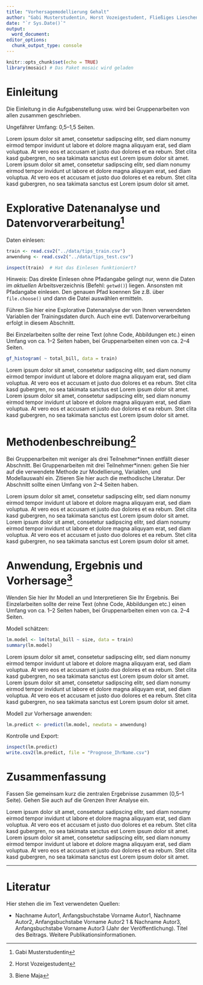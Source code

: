 ```yaml
---
title: "Vorhersagemodellierung Gehalt"
author: "Gabi Musterstudentin, Horst Vozeigestudent, Fließiges Lieschen"
date: "`r Sys.Date()`"
output: 
  word_document:
editor_options: 
  chunk_output_type: console
---
```


```r
knitr::opts_chunk$set(echo = TRUE)
library(mosaic) # Das Paket mosaic wird geladen
```

<!-- Sollten Umlaute falsch angezeigt werden: "File -> Reopen with Encoding -> UTF8" -->

# Einleitung

Die Einleitung in die Aufgabenstellung usw. wird bei Gruppenarbeiten von allen zusammen geschrieben.

Ungefährer Umfang: 0,5--1,5 Seiten. 

Lorem ipsum dolor sit amet, consetetur sadipscing elitr, sed diam nonumy eirmod tempor invidunt ut labore et dolore magna aliquyam erat, sed diam voluptua. At vero eos et accusam et justo duo dolores et ea rebum. Stet clita kasd gubergren, no sea takimata sanctus est Lorem ipsum dolor sit amet. Lorem ipsum dolor sit amet, consetetur sadipscing elitr, sed diam nonumy eirmod tempor invidunt ut labore et dolore magna aliquyam erat, sed diam voluptua. At vero eos et accusam et justo duo dolores et ea rebum. Stet clita kasd gubergren, no sea takimata sanctus est Lorem ipsum dolor sit amet.


# Explorative Datenanalyse und Datenvorverarbeitung^[Gabi Musterstudentin]

Daten einlesen:

```r
train <- read.csv2("../data/tips_train.csv")
anwendung <- read.csv2("../data/tips_test.csv")

inspect(train)  # Hat das Einlesen funktioniert?
```

Hinweis: Das direkte Einlesen ohne Pfadangabe gelingt nur, wenn die Daten im *aktuellen* Arbeitsverzeichnis (Befehl: `getwd()`) liegen. Ansonsten mit Pfadangabe einlesen. Den genauen Pfad koennen Sie  z.B. über `file.choose()` und dann die Datei auswählen ermitteln.

Führen Sie hier eine Explorative Datenanalyse der von Ihnen verwendeten Variablen der Trainingsdaten durch. Auch eine evtl. Datenvorverarbeitung erfolgt in diesem Abschnitt.

Bei Einzelarbeiten sollte der reine Text (ohne Code, Abbildungen etc.) einen Umfang von ca. 1--2 Seiten haben, bei Gruppenarbeiten einen von ca. 2--4 Seiten.

```r
gf_histogram( ~ total_bill, data = train)
```

Lorem ipsum dolor sit amet, consetetur sadipscing elitr, sed diam nonumy eirmod tempor invidunt ut labore et dolore magna aliquyam erat, sed diam voluptua. At vero eos et accusam et justo duo dolores et ea rebum. Stet clita kasd gubergren, no sea takimata sanctus est Lorem ipsum dolor sit amet. Lorem ipsum dolor sit amet, consetetur sadipscing elitr, sed diam nonumy eirmod tempor invidunt ut labore et dolore magna aliquyam erat, sed diam voluptua. At vero eos et accusam et justo duo dolores et ea rebum. Stet clita kasd gubergren, no sea takimata sanctus est Lorem ipsum dolor sit amet.


# Methodenbeschreibung^[Horst Vozeigestudent]

Bei Gruppenarbeiten mit weniger als drei Teilnehmer\*innen entfällt dieser Abschnitt. Bei Gruppenarbeiten mit drei Teilnehmer\*innen: gehen Sie hier auf die verwendete Methode zur Modellierung, Variablen, und Modellauswahl ein. Zitieren Sie hier auch die methodische Literatur. Der Abschnitt sollte einen Umfang von 2--4 Seiten haben.

Lorem ipsum dolor sit amet, consetetur sadipscing elitr, sed diam nonumy eirmod tempor invidunt ut labore et dolore magna aliquyam erat, sed diam voluptua. At vero eos et accusam et justo duo dolores et ea rebum. Stet clita kasd gubergren, no sea takimata sanctus est Lorem ipsum dolor sit amet. Lorem ipsum dolor sit amet, consetetur sadipscing elitr, sed diam nonumy eirmod tempor invidunt ut labore et dolore magna aliquyam erat, sed diam voluptua. At vero eos et accusam et justo duo dolores et ea rebum. Stet clita kasd gubergren, no sea takimata sanctus est Lorem ipsum dolor sit amet.


# Anwendung, Ergebnis und Vorhersage^[Biene Maja]

Wenden Sie hier Ihr Modell an und Interpretieren Sie Ihr Ergebnis. Bei Einzelarbeiten sollte der reine Text (ohne Code, Abbildungen etc.) einen Umfang von ca. 1--2 Seiten haben, bei Gruppenarbeiten einen von ca. 2--4 Seiten.

Modell schätzen:

```r
lm.model <- lm(total_bill ~ size, data = train)
summary(lm.model)
```

Lorem ipsum dolor sit amet, consetetur sadipscing elitr, sed diam nonumy eirmod tempor invidunt ut labore et dolore magna aliquyam erat, sed diam voluptua. At vero eos et accusam et justo duo dolores et ea rebum. Stet clita kasd gubergren, no sea takimata sanctus est Lorem ipsum dolor sit amet. Lorem ipsum dolor sit amet, consetetur sadipscing elitr, sed diam nonumy eirmod tempor invidunt ut labore et dolore magna aliquyam erat, sed diam voluptua. At vero eos et accusam et justo duo dolores et ea rebum. Stet clita kasd gubergren, no sea takimata sanctus est Lorem ipsum dolor sit amet.

Modell zur Vorhersage anwenden:

```r
lm.predict <- predict(lm.model, newdata = anwendung)
```

Kontrolle und Export:

```r
inspect(lm.predict)
write.csv2(lm.predict, file = "Prognose_IhrName.csv")
```


# Zusammenfassung

Fassen Sie gemeinsam kurz die zentralen Ergebnisse zusammen (0,5--1 Seite). Gehen Sie auch auf die Grenzen Ihrer Analyse ein.

Lorem ipsum dolor sit amet, consetetur sadipscing elitr, sed diam nonumy eirmod tempor invidunt ut labore et dolore magna aliquyam erat, sed diam voluptua. At vero eos et accusam et justo duo dolores et ea rebum. Stet clita kasd gubergren, no sea takimata sanctus est Lorem ipsum dolor sit amet. Lorem ipsum dolor sit amet, consetetur sadipscing elitr, sed diam nonumy eirmod tempor invidunt ut labore et dolore magna aliquyam erat, sed diam voluptua. At vero eos et accusam et justo duo dolores et ea rebum. Stet clita kasd gubergren, no sea takimata sanctus est Lorem ipsum dolor sit amet.





***

# Literatur

Hier stehen die im Text verwendeten Quellen:

- Nachname Autor1, Anfangsbuchstabe Vorname Autor1, Nachname Autor2, Anfangsbuchstabe Vorname Autor2 1 & Nachname Autor3, Anfangsbuchstabe Vorname Autor3 (Jahr der Veröffentlichung). Titel des Beitrags. Weitere Publikationsinformationen.
